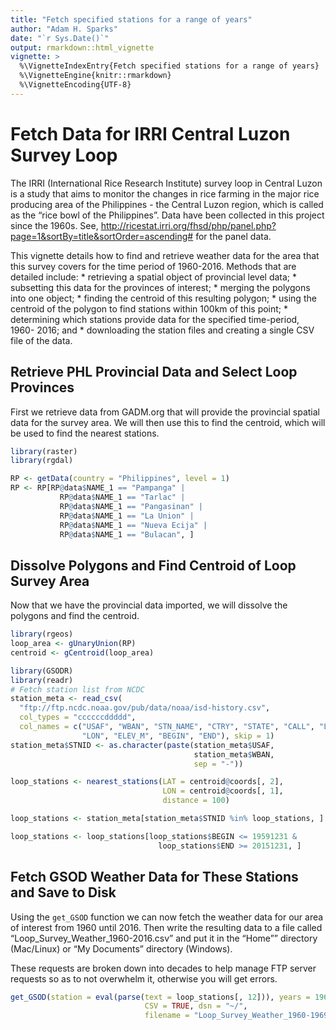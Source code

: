 ```yaml
---
title: "Fetch specified stations for a range of years"
author: "Adam H. Sparks"
date: "`r Sys.Date()`"
output: rmarkdown::html_vignette
vignette: >
  %\VignetteIndexEntry{Fetch specified stations for a range of years}
  %\VignetteEngine{knitr::rmarkdown}
  %\VignetteEncoding{UTF-8}
---
```

# Fetch Data for IRRI Central Luzon Survey Loop

The IRRI (International Rice Research Institute) survey loop in Central Luzon
is a study that aims to monitor the changes in rice farming in the major rice
producing area of the Philippines - the Central Luzon region, which is called as
the "rice bowl of the Philippines". Data have been collected in this project
since the 1960s. See, <http://ricestat.irri.org/fhsd/php/panel.php?page=1&sortBy=title&sortOrder=ascending#>
for the panel data.

This vignette details how to find and retrieve weather data for the area that
this survey covers for the time period of 1960-2016. Methods that are detailed
include: 
  * retrieving a spatial object of provincial level data;
  * subsetting this data for the provinces of interest;
  * merging the polygons into one object;
  * finding the centroid of this resulting polygon;
  * using the centroid of the polygon to find stations within 100km of this
  point;
  * determining which stations provide data for the specified time-period, 1960-
  2016; and 
  * downloading the station files and creating a single CSV file of the data.

## Retrieve PHL Provincial Data and Select Loop Provinces
First we retrieve data from GADM.org that will provide the provincial spatial
data for the survey area. We will then use this to find the centroid, which will
be used to find the nearest stations.
```r
library(raster)
library(rgdal)

RP <- getData(country = "Philippines", level = 1)
RP <- RP[RP@data$NAME_1 == "Pampanga" | 
           RP@data$NAME_1 == "Tarlac" |
           RP@data$NAME_1 == "Pangasinan" |
           RP@data$NAME_1 == "La Union" |
           RP@data$NAME_1 == "Nueva Ecija" |
           RP@data$NAME_1 == "Bulacan", ]
```

## Dissolve Polygons and Find Centroid of Loop Survey Area
Now that we have the provincial data imported, we will dissolve the polygons and
find the centroid.

```r
library(rgeos)
loop_area <- gUnaryUnion(RP)
centroid <- gCentroid(loop_area)
```

```r
library(GSODR)
library(readr)
# Fetch station list from NCDC
station_meta <- read_csv(
  "ftp://ftp.ncdc.noaa.gov/pub/data/noaa/isd-history.csv",
  col_types = "ccccccddddd",
  col_names = c("USAF", "WBAN", "STN_NAME", "CTRY", "STATE", "CALL", "LAT",
                "LON", "ELEV_M", "BEGIN", "END"), skip = 1)
station_meta$STNID <- as.character(paste(station_meta$USAF,
                                         station_meta$WBAN,
                                         sep = "-"))

loop_stations <- nearest_stations(LAT = centroid@coords[, 2],
                                  LON = centroid@coords[, 1], 
                                  distance = 100)

loop_stations <- station_meta[station_meta$STNID %in% loop_stations, ]

loop_stations <- loop_stations[loop_stations$BEGIN <= 19591231 &
                                 loop_stations$END >= 20151231, ]

```

## Fetch GSOD Weather Data for These Stations and Save to Disk
Using the `get_GSOD` function we can now fetch the weather data for our area
of interest from 1960 until 2016. Then write the resulting data to a file called
"Loop_Survey_Weather_1960-2016.csv" and put it in the "Home"" directory 
(Mac/Linux) or "My Documents" directory (Windows).

These requests are broken down into decades to help manage FTP server requests
so as to not overwhelm it, otherwise you will get errors.

```r
get_GSOD(station = eval(parse(text = loop_stations[, 12])), years = 1960:2016,
                              CSV = TRUE, dsn = "~/",
                              filename = "Loop_Survey_Weather_1960-1969")

```

